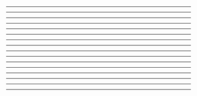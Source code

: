 




<TitleSlide />

---

<Popularity />

---

<JestWebsite />

---

<JestSetup />

---

<TestExample />

---

<JestExampleRun />

---

<UncoveredSubtract />

---

<JestCoverageRun />

---

<JestLcovReport />

---

<TypeScriptSetup />

---

<JestTypeScript />

---

<JestWatchMode />

---

<JestParallelization />

---

<Isolation />

---

<Mocking />

---

<WithoutSnapshotTesting />

---

<SnapshotTesting />
